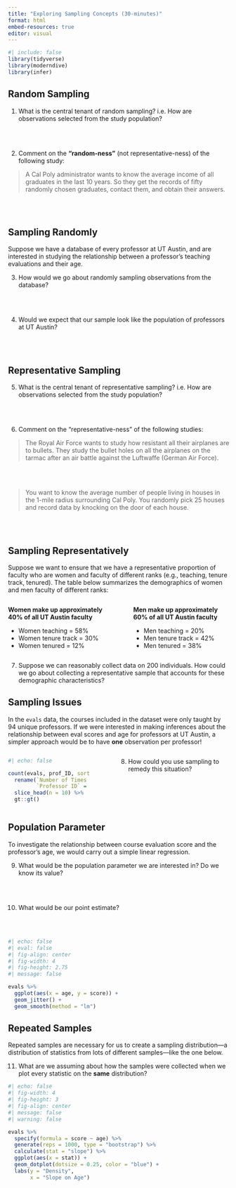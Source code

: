 ```yaml
---
title: "Exploring Sampling Concepts (30-minutes)"
format: html
embed-resources: true
editor: visual
---
```


```r
#| include: false
library(tidyverse)
library(moderndive)
library(infer)
```

## Random Sampling

1.  What is the central tenant of random sampling? i.e. How are observations selected from the study population?

</br></br>

2.  Comment on the **"random-ness"** (not representative-ness) of the following study:

> A Cal Poly administrator wants to know the average income of all graduates in the last 10 years. So they get the records of fifty randomly chosen graduates, contact them, and obtain their answers.

</br></br>

## Sampling Randomly

Suppose we have a database of every professor at UT Austin, and are interested in studying the relationship between a professor's teaching evaluations and their age.

3.  How would we go about randomly sampling observations from the database?

</br></br>

4.  Would we expect that our sample look like the population of professors at UT Austin?

</br></br>

## Representative Sampling

5.  What is the central tenant of representative sampling? i.e. How are observations selected from the study population?

</br></br>

6.  Comment on the "representative-ness" of the following studies:

> The Royal Air Force wants to study how resistant all their airplanes are to bullets. They study the bullet holes on all the airplanes on the tarmac after an air battle against the Luftwaffe (German Air Force).

</br></br>

> You want to know the average number of people living in houses in the 1-mile radius surrounding Cal Poly. You randomly pick 25 houses and record data by knocking on the door of each house.

</br></br>

## Sampling Representatively

Suppose we want to ensure that we have a representative proportion of faculty who are women and faculty of different ranks (e.g., teaching, tenure track, tenured). The table below summarizes the demographics of women and men faculty of different ranks:

::: columns
::: {.column width="45%"}
**Women make up approximately 40% of all UT Austin faculty**

-   Women teaching = 58%
-   Women tenure track = 30%
-   Women tenured = 12%
:::

::: {.column width="5%"}
:::

::: {.column width="45%"}
**Men make up approximately 60% of all UT Austin faculty**

-   Men teaching = 20%
-   Men tenure track = 42%
-   Men tenured = 38%
:::
:::

7.  Suppose we can reasonably collect data on 200 individuals. How could we go about collecting a representative sample that accounts for these demographic characteristics?

\newpage

## Sampling Issues

In the `evals` data, the courses included in the dataset were only taught by 94 unique professors. If we were interested in making inferences about the relationship between eval scores and age for professors at UT Austin, a simpler approach would be to have **one** observation per professor!

::: columns
::: {.column width="40%"}
```r
#| echo: false

count(evals, prof_ID, sort = TRUE) %>% 
  rename(`Number of Times Sampled` = n, 
         `Professor ID` = prof_ID) %>% 
  slice_head(n = 10) %>% 
  gt::gt()
```
:::

::: {.column width="5%"}
:::

::: {.column width="55%"}
8.  How could you use sampling to remedy this situation?
:::
:::

\newpage

## Population Parameter

To investigate the relationship between course evaluation score and the professor's age, we would carry out a simple linear regression.

9.  What would be the population parameter we are interested in? Do we know its value?

</br></br>

10. What would be our point estimate?

</br></br>

```r
#| echo: false
#| eval: false
#| fig-align: center
#| fig-width: 4
#| fig-height: 2.75
#| message: false

evals %>% 
  ggplot(aes(x = age, y = score)) + 
  geom_jitter() + 
  geom_smooth(method = "lm")
```

## Repeated Samples

Repeated samples are necessary for us to create a sampling distribution---a distribution of statistics from lots of different samples---like the one below.

11. What are we assuming about how the samples were collected when we plot every statistic on the **same** distribution?

```r
#| echo: false
#| fig-width: 4
#| fig-height: 3
#| fig-align: center
#| message: false
#| warning: false

evals %>% 
  specify(formula = score ~ age) %>%
  generate(reps = 1000, type = "bootstrap") %>% 
  calculate(stat = "slope") %>% 
  ggplot(aes(x = stat)) + 
  geom_dotplot(dotsize = 0.25, color = "blue") + 
  labs(y = "Density", 
       x = "Slope on Age")
```
